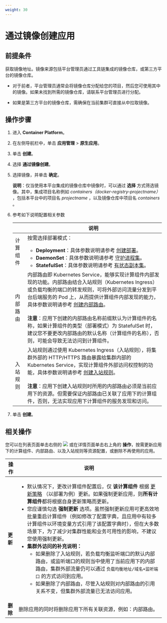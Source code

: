 ```yaml
---
weight: 30
---
```


# 通过镜像创建应用


## 前提条件

获取镜像地址。镜像来源包括平台管理员通过工具链集成的镜像仓库，或第三方平台的镜像仓库。


* 对于前者，平台管理员通常会将镜像仓库分配给您的项目，然后您可使用其中的镜像。如果未找到所需的镜像仓库，请联系平台管理员进行分配。

* 如果是第三方平台的镜像仓库，需确保在当前集群可直接从中拉取镜像。

## 操作步骤

1. 进入 **Container Platform**。

2. 在左侧导航栏中，单击 **应用管理** > **原生应用**。

3. 单击 **创建**。

4. 选择 **通过镜像创建**。

5. 选择镜像，并单击 **确定**。

    **说明**：仅当使用本平台集成的镜像仓库中镜像时，可以通过 **选择** 方式筛选镜像。其中，集成项目名称例如 *containers（docker-registry-projectname）* ，包括本平台中的项目名 *projectname* ，以及镜像仓库中项目名 *containers* 。

4. 参考如下说明配置相关参数

    ||说明|
    |---|---|
    |计算组件|按需选择部署模式：<ul><li>**Deployment**：具体参数说明请参考 [创建部署](./image_app.mdx)。</li><li>**DaemonSet**：具体参数说明请参考 [守护进程集](./image_app.mdx)。</li><li>**StatefulSet**：具体参数说明请参考 [有状态副本集](./image_app.mdx)。</li></ul>|
    |内部路由|内部路由即 Kubernetes Service，能够实现计算组件内部发现的功能。内部路由结合入站规则（Kubernetes Ingress）或负载均衡的端口的转发规则，可将外部访问流量分发到平台后端服务的 Pod 上，从而提供计算组件内部发现的能力，具体参数说明请参考 [创建内部路由](./image_app.mdx)。<br/><br/>**注意**：应用下创建的内部路由名称前缀默认为计算组件的名称，如果计算组件的类型（部署模式）为 StatefulSet 时，建议您不要更改内部路由的默认名称（计算组件的名称），否则，可能会导致无法访问到计算组件。|
    |入站规则|入站规则通过使用 Kubernetes Ingress（入站规则），将集群外部的 HTTP/HTTPS 路由暴露给集群内部的 Kubernetes Service，实现计算组件外部访问权控制的功能，具体参数说明请参考 [创建入站规则](./image_app.mdx)。<br/><br/>**注意**：应用下创建入站规则时所用的内部路由必须是当前应用下的资源。但需要保证内部路由已关联了应用下的计算组件，否则，无法实现应用下计算组件的服务发现和访问。|

4. 单击 **创建**。

## 相关操作

您可以在列表页面单击右侧的 ![](/zh/img/113point.png) 或在详情页面单击右上角的 **操作**，按需更新应用下的计算组件、内部路由、以及入站规则等资源配置，或删除不再使用的应用。

|操作| 说明                                                         |
| --------------------- | ------------------------------------------------------------ |
|**更新**| <ul><li>默认情况下，更改计算组件配置后，仅 **该计算组件** 根据 [更新策略](./image_app.mdx) （以部署为例）更新。如果强制更新应用，则**所有计算组件**都将根据自身更新策略而更新。</li><li>您应谨慎勾选 **强制更新** 选项。虽然强制更新应用可更高效地批量重启计算组件（例如修改了配置字典，且应用中有较多计算组件以环境变量方式引用了该配置字典时），但在大多数场景下，为了减少对集群性能和业务可用性的影响，不建议您使用强制更新。</li><li><b>集群外访问的补充说明：</b><ul><li>如果删除了入站规则，若负载均衡监听端口的默认内部路由，或监听端口的规则当中使用了当前应用下的内部路由，集群外部流量仍可以通过 `负载均衡地址/域名+监听端口` 的方式访问到应用。</li><li>如果删除了内部路由，尽管入站规则对内部路由的引用关系不变，但集群外部流量已无法访问应用。</li></ul></li></ul> |
|**删除**| 删除应用的同时将删除应用下所有关联资源，例如：内部路由。 |

